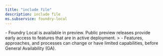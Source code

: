 ```yaml
---
title: "include file"
description: include file
ms.subservice: foundry-local
---
```


<Info>
- Foundry Local is available in preview. Public preview releases provide early access to features that are in active deployment.
> - Features, approaches, and processes can change or have limited capabilities, before General Availability (GA).
</Info>
